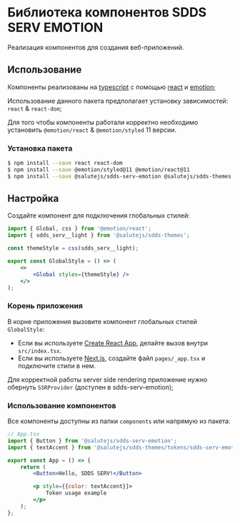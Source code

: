 
<Meta title="About" />

# Библиотека компонентов SDDS SERV EMOTION

Реализация компонентов для создания веб-приложений.


## Использование

Компоненты реализованы на [typescript](https://www.typescriptlang.org/) с помощью [react](https://reactjs.org/) и [emotion](https://emotion.sh/);

Использование данного пакета предполагает установку зависимостей: `react` & `react-dom`;

Для того чтобы компоненты работали корректно необходимо установить `@emotion/react` & `@emotion/styled` 11 версии.

### Установка пакета

```bash
$ npm install --save react react-dom
$ npm install --save @emotion/styled@11 @emotion/react@11
$ npm install --save @salutejs/sdds-serv-emotion @salutejs/sdds-themes
```

## Настройка

Создайте компонент для подключения глобальных стилей:

```jsx title="GlobalStyle.tsx"
import { Global, css } from '@emotion/react';
import { sdds_serv__light } from '@salutejs/sdds-themes';

const themeStyle = css(sdds_serv__light);

export const GlobalStyle = () => (
    <>
        <Global styles={themeStyle} />
    </>
);
```

### Корень приложения

В корне приложения вызовите компонент глобальных стилей `GlobalStyle`:

-   Если вы используете [Create React App](https://create-react-app.dev), делайте вызов внутри `src/index.tsx`.
-   Если вы используете [Next.js](https://nextjs.org/), создайте файл `pages/_app.tsx` и подключите стили в нем.

Для корректной работы server side rendering приложение нужно обернуть `SSRProvider` (доступен в sdds-serv-emotion);

### Использование компонентов

Все компоненты доступны из папки `components` или напрямую из пакета:

```jsx
// App.tsx
import { Button } from '@salutejs/sdds-serv-emotion';
import { textAccent } from '@salutejs/sdds-themes/tokens/sdds-serv-emotion';

export const App = () => {
    return (
        <Button>Hello, SDDS SERV!</Button>

        <p style={{color: textAccent}}>
            Token usage example
        </p>
    );
};
```
